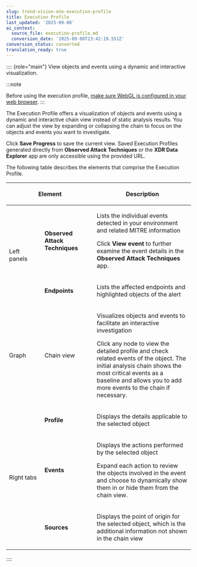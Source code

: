 ```yaml
---
slug: trend-vision-one-execution-profile
title: Execution Profile
last_updated: '2025-09-08'
ai_context:
  source_file: execution-profile.md
  conversion_date: '2025-09-08T23:42:19.551Z'
conversion_status: converted
translation_ready: true
---
```


:::: {role="main"}
View objects and events using a dynamic and interactive visualization.

:::note

Before using the execution profile, [make sure WebGL is configured in your web browser](enabling-webgl.mdx).
:::

The Execution Profile offers a visualization of objects and events using a dynamic and interactive chain view instead of static analysis results. You can adjust the view by expanding or collapsing the chain to focus on the objects and events you want to investigate.

Click **Save Progress** to save the current view. Saved Execution Profiles generated directly from **Observed Attack Techniques** or the **XDR Data Explorer** app are only accessible using the provided URL.

The following table describes the elements that comprise the Execution Profile.

<table>
<colgroup>
<col style="width: 19%" />
<col style="width: 28%" />
<col style="width: 52%" />
</colgroup>
<thead>
<tr>
<th colspan="2"><p>Element</p></th>
<th><p>Description</p></th>
</tr>
</thead>
<tbody>
<tr>
<td rowspan="2"><p>Left panels</p></td>
<td><p><strong>Observed Attack Techniques</strong></p></td>
<td><p>Lists the individual events detected in your environment and related MITRE information</p>
<p>Click <strong>View event</strong> to further examine the event details in the <strong>Observed Attack Techniques</strong> app.</p></td>
</tr>
<tr>
<td><p><strong>Endpoints</strong></p></td>
<td><p>Lists the affected endpoints and highlighted objects of the alert</p></td>
</tr>
<tr>
<td><p>Graph</p></td>
<td><p>Chain view</p></td>
<td><p>Visualizes objects and events to facilitate an interactive investigation</p>
<p>Click any node to view the detailed profile and check related events of the object. The initial analysis chain shows the most critical events as a baseline and allows you to add more events to the chain if necessary.</p></td>
</tr>
<tr>
<td rowspan="3"><p>Right tabs</p></td>
<td><p><strong>Profile</strong></p></td>
<td><p>Displays the details applicable to the selected object</p></td>
</tr>
<tr>
<td><p><strong>Events</strong></p></td>
<td><p>Displays the actions performed by the selected object</p>
<p>Expand each action to review the objects involved in the event and choose to dynamically show them in or hide them from the chain view.</p></td>
</tr>
<tr>
<td><p><strong>Sources</strong></p></td>
<td><p>Displays the point of origin for the selected object, which is the additional information not shown in the chain view</p></td>
</tr>
</tbody>
</table>
::::
